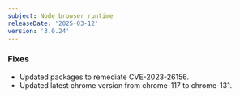 ```yaml
---
subject: Node browser runtime
releaseDate: '2025-03-12'
version: '3.0.24'
---
```


### Fixes

* Updated packages to remediate CVE-2023-26156.
* Updated latest chrome version from chrome-117 to chrome-131.
